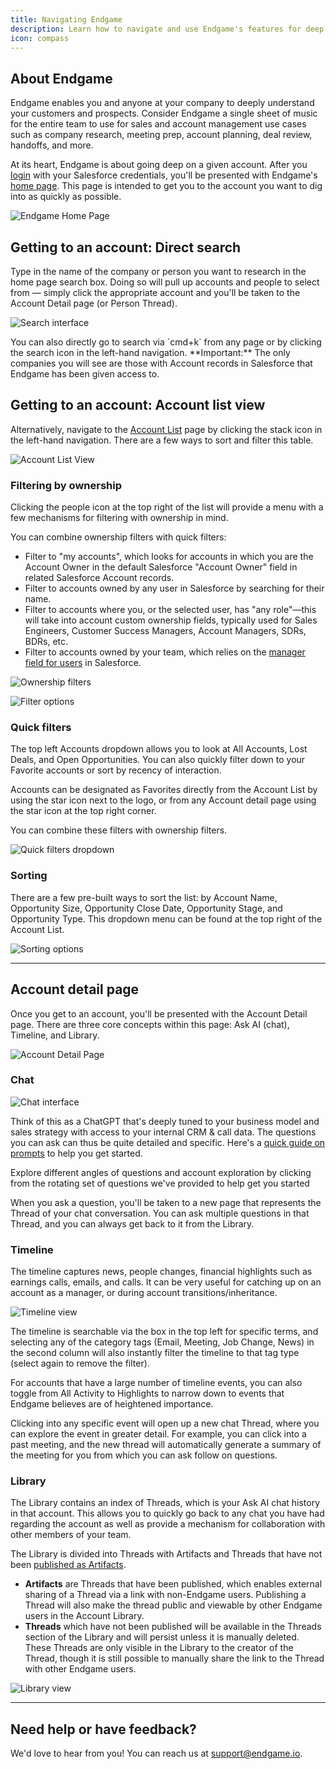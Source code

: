```yaml
---
title: Navigating Endgame
description: Learn how to navigate and use Endgame's features for deep customer understanding
icon: compass
---
```


## About Endgame

Endgame enables you and anyone at your company to deeply understand your customers and prospects. Consider Endgame a single sheet of music for the entire team to use for sales and account management use cases such as company research, meeting prep, account planning, deal review, handoffs, and more.

At its heart, Endgame is about going deep on a given account. After you [login](https://end-p1.endgame.io/login) with your Salesforce credentials, you'll be presented with Endgame's [home page](https://end-p1.endgame.io/). This page is intended to get you to the account you want to dig into as quickly as possible.

<img
  src="/images/Screenshot_2025-05-16_at_8.52.38_AM.png"
  alt="Endgame Home Page"
/>

## Getting to an account: Direct search

Type in the name of the company or person you want to research in the home page search box. Doing so will pull up accounts and people to select from — simply click the appropriate account and you'll be taken to the Account Detail page (or Person Thread).

<img
  src="/images/search-interface.png"
  alt="Search interface"
/>

<Info>
  You can also directly go to search via `cmd+k` from any page or by clicking the search icon in the left-hand navigation.
</Info>

<Note>
  **Important:** The only companies you will see are those with Account records in Salesforce that Endgame has been given access to.
</Note>

## Getting to an account: Account list view

Alternatively, navigate to the [Account List](https://end-p1.endgame.io/accounts) page by clicking the stack icon in the left-hand navigation. There are a few ways to sort and filter this table.

<img
  src="/images/Screenshot_2025-05-16_at_8.54.20_AM.png"
  alt="Account List View"
/>

### Filtering by ownership

Clicking the people icon at the top right of the list will provide a menu with a few mechanisms for filtering with ownership in mind.

You can combine ownership filters with quick filters:

- Filter to "my accounts", which looks for accounts in which you are the Account Owner in the default Salesforce "Account Owner" field in related Salesforce Account records.
- Filter to accounts owned by any user in Salesforce by searching for their name.
- Filter to accounts where you, or the selected user, has "any role"—this will take into account custom ownership fields, typically used for Sales Engineers, Customer Success Managers, Account Managers, SDRs, BDRs, etc.
- Filter to accounts owned by your team, which relies on the [manager field for users](https://help.salesforce.com/s/articleView?id=ind.tpm_admin_task_manager_for_payments.htm&type=5) in Salesforce.

<img
  src="/images/Screenshot_2025-05-16_at_8.58.41_AM.png"
  alt="Ownership filters"
/>

<img
  src="/images/Screenshot_2025-05-16_at_9.02.41_AM.png"
  alt="Filter options"
/>

### Quick filters

The top left Accounts dropdown allows you to look at All Accounts, Lost Deals, and Open Opportunities. You can also quickly filter down to your Favorite accounts or sort by recency of interaction.

Accounts can be designated as Favorites directly from the Account List by using the star icon next to the logo, or from any Account detail page using the star icon at the top right corner.

You can combine these filters with ownership filters.

<img
  src="/images/Screenshot_2025-05-16_at_9.03.31_AM.png"
  alt="Quick filters dropdown"
/>

### Sorting

There are a few pre-built ways to sort the list: by Account Name, Opportunity Size, Opportunity Close Date, Opportunity Stage, and Opportunity Type. This dropdown menu can be found at the top right of the Account List.

<img
  src="/images/db6e5cde-a06f-49a7-bdfd-3781efe06af2.png"
  alt="Sorting options"
/>

---

## Account detail page

Once you get to an account, you'll be presented with the Account Detail page. There are three core concepts within this page: Ask AI (chat), Timeline, and Library.

<img
  src="/images/Screenshot_2025-05-16_at_9.12.01_AM.png"
  alt="Account Detail Page"
/>

### Chat

<img
  src="/images/Screenshot_2025-05-16_at_9.13.24_AM.png"
  alt="Chat interface"
/>

Think of this as a ChatGPT that's deeply tuned to your business model and sales strategy with access to your internal CRM & call data. The questions you can ask can thus be quite detailed and specific. Here's a [quick guide on prompts](/endgame-chat-101) to help you get started.

<Tip>
  Explore different angles of questions and account exploration by clicking from the rotating set of questions we've provided to help get you started
</Tip>

When you ask a question, you'll be taken to a new page that represents the Thread of your chat conversation. You can ask multiple questions in that Thread, and you can always get back to it from the Library.

### Timeline

The timeline captures news, people changes, financial highlights such as earnings calls, emails, and calls. It can be very useful for catching up on an account as a manager, or during account transitions/inheritance.

<img
  src="/images/Screenshot_2025-05-16_at_11.06.18_AM.png"
  alt="Timeline view"
/>

The timeline is searchable via the box in the top left for specific terms, and selecting any of the category tags (Email, Meeting, Job Change, News) in the second column will also instantly filter the timeline to that tag type (select again to remove the filter).

For accounts that have a large number of timeline events, you can also toggle from All Activity to Highlights to narrow down to events that Endgame believes are of heightened importance.

Clicking into any specific event will open up a new chat Thread, where you can explore the event in greater detail. For example, you can click into a past meeting, and the new thread will automatically generate a summary of the meeting for you from which you can ask follow on questions.

### Library

The Library contains an index of Threads, which is your Ask AI chat history in that account. This allows you to quickly go back to any chat you have had regarding the account as well as provide a mechanism for collaboration with other members of your team.

The Library is divided into Threads with Artifacts and Threads that have not been [published as Artifacts](/features/publishing-artifacts).

- **Artifacts** are Threads that have been published, which enables external sharing of a Thread via a link with non-Endgame users. Publishing a Thread will also make the thread public and viewable by other Endgame users in the Account Library.
- **Threads** which have not been published will be available in the Threads section of the Library and will persist unless it is manually deleted. These Threads are only visible in the Library to the creator of the Thread, though it is still possible to manually share the link to the Thread with other Endgame users.

<img
  src="/images/library-view.png"
  alt="Library view"
/>

---

## Need help or have feedback?

We'd love to hear from you! You can reach us at [support@endgame.io](mailto:support@endgame.io).
